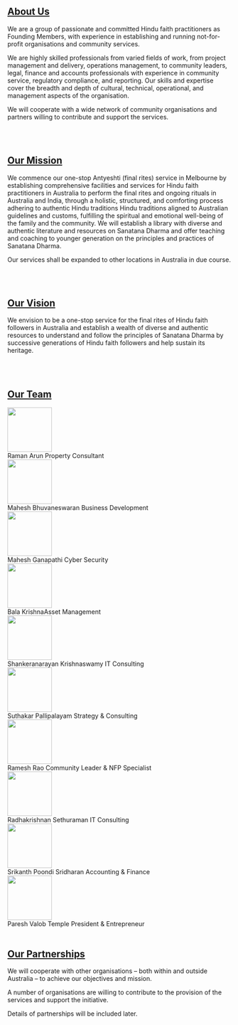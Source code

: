 <section id="about_us" data-section="about_us">

## <a name="about_us"></a>[About Us](/?section=about_us)

We are a group of passionate and committed Hindu faith practitioners as Founding Members, with experience in establishing and running not-for-profit organisations and community services.

We are highly skilled professionals from varied fields of work, from project management and delivery, operations management, to community leaders, legal, finance and accounts professionals with experience in community service, regulatory compliance, and reporting. Our skills and expertise cover the breadth and depth of cultural, technical, operational, and management aspects of the organisation.

We will cooperate with a wide network of community organisations and partners willing to contribute and support the services.​

</section>

<br /> <br />

<section id="our_mission" data-section="our_mission">

## <a name="our_mission"></a>[Our Mission](/?section=our_mission)

We commence our one-stop Antyeshti (final rites) service in Melbourne by establishing comprehensive facilities and services for Hindu faith practitioners in Australia to perform the final rites and ongoing rituals in Australia and India, through a holistic, structured, and comforting process adhering to authentic Hindu traditions Hindu traditions aligned to Australian guidelines and customs, fulfilling the spiritual and emotional well-being of the family and the community. We will establish a library with diverse and authentic literature and resources on Sanatana Dharma and offer teaching and coaching to younger generation on the principles and practices of Sanatana Dharma.

Our services shall be expanded to other locations in Australia in due course.

</section>

<section id="our_vision" data-section="our_vision">

<br /> <br />

## <a name="our_vision" ></a>[Our Vision](/?section=our_vision)

We envision to be a one-stop service for the final rites of Hindu faith followers in Australia and establish a wealth of diverse and authentic resources to understand and follow the principles of Sanatana Dharma by successive generations of Hindu faith followers and help sustain its heritage.

<br /> <br />

</section>

<section id="our_team" data-section="our_team">

## <a name="our_team"></a>[Our Team](/?section=our_team)

<div className="flex flex-col sm:flex-row sm:gap-x-2 gap-y-4 sm:gap-x-2 sm:gap-y-0 w-full text-center">
    <div className="flex flex-col items-center team-member-item">
        <img className="team-image my-2 sm:my-4" src="images/members/raman.png" width="100" height="100" />
        <div className="flex flex-col gap-y-0.5 sm:gap-y-1 text-sm sm:text-base">
            <span>Raman​​ Arun</span>
            <span>Property Consultant</span>
        </div>
    </div>
    <div className="flex flex-col items-center team-member-item">
        <img className="team-image my-2 sm:my-4" src="images/members/mahesh.png" width="100" height="100" />
        <div className="flex flex-col gap-y-0.5 sm:gap-y-1 text-sm sm:text-base">
            <span>Mahesh Bhuvaneswaran</span>
            <span>Business Development</span>
        </div>
    </div>
    <div className="flex flex-col items-center team-member-item">
        <img className="team-image my-2 sm:my-4" src="images/members/maheshwaran.png" width="100" height="100" />
        <div className="flex flex-col gap-y-0.5 sm:gap-y-1 text-sm sm:text-base">
            <span>Mahesh Ganapathi</span>
            <span>Cyber Security</span>
        </div>
    </div>
    <div className="flex flex-col items-center team-member-item">
        <img className="team-image my-2 sm:my-4" src="images/members/balaKrishna.png" width="100" height="100" />
        <div className="flex flex-col gap-y-0.5 sm:gap-y-1 text-sm sm:text-base">
            <span>Bala Krishna​</span>
            <span>Asset Management</span>
        </div>
    </div>
    <div className="flex flex-col items-center team-member-item">
        <img className="team-image my-2 sm:my-4" src="images/members/shankeranarayan.png" width="100" height="100" />
        <div className="flex flex-col gap-y-0.5 sm:gap-y-1 text-sm sm:text-base">
            <span>Shankeranarayan Krishnaswamy</span>
            <span>IT Consulting</span>
        </div>
    </div>
</div>
<div className="flex flex-col sm:flex-row sm:gap-x-4 gap-y-4 sm:gap-x-2 sm:gap-y-0 my-8 w-full text-center">
    <div className="flex flex-col items-center team-member-item">
        <img className="team-image my-2 sm:my-4" src="images/members/suthakar.png" width="100" height="100" />
        <div className="flex flex-col gap-y-0.5 sm:gap-y-1 text-sm sm:text-base">
            <span>Suthakar Pallipalayam</span>
            <span>Strategy & Consulting</span>
        </div>
    </div>
    <div className="flex flex-col items-center team-member-item">
        <img className="team-image my-2 sm:my-4" src="images/members/ramesh.png" width="100" height="100" />
        <div className="flex flex-col gap-y-0.5 sm:gap-y-1 text-sm sm:text-base">
            <span>Ramesh Rao</span>
            <span>Community Leader & NFP Specialist</span>
        </div>
    </div>
    <div className="flex flex-col items-center team-member-item">
        <img className="team-image my-2 sm:my-4" src="images/members/radhakrishnan.png" width="100" height="100" />
        <div className="flex flex-col gap-y-0.5 sm:gap-y-1 text-sm sm:text-base">
            <span>Radhakrishnan Sethuraman</span>
            <span>IT Consulting</span>
        </div>
    </div>
    <div className="flex flex-col items-center team-member-item">
        <img className="team-image my-2 sm:my-4" src="images/members/srikanth.png" width="100" height="100" />
        <div className="flex flex-col gap-y-0.5 sm:gap-y-1 text-sm sm:text-base">
            <span>Srikanth Poondi Sridharan</span>
            <span>Accounting & Finance</span>
        </div>
    </div>
    <div className="flex flex-col items-center team-member-item">
        <img className="team-image my-2 sm:my-4" src="images/members/paresh.png" width="100" height="100" />
        <div className="flex flex-col gap-y-0.5 sm:gap-y-1 text-sm sm:text-base">
            <span>Paresh Valob</span>
            <span>Temple President & Entrepreneur</span>
        </div>
    </div>
</div>

</section>

<br />

<section id="our_partnerships" data-section="our_partnerships">

## <a name="our_partnerships" ></a>[Our Partnerships](/?section=our_partnerships)

We will cooperate with other organisations – both within and outside Australia – to achieve our objectives and mission.

A number of organisations are willing to contribute to the provision of the services and support the initiative.

Details of partnerships will be included later.

</section>

<br /> <br />
<br /> <br />
<br /> <br />
<br /> <br />

